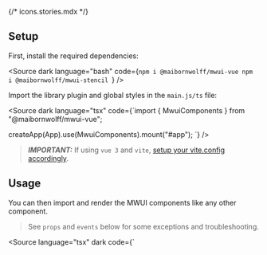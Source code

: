 {/* icons.stories.mdx */}


<Meta title="Guides/Usage in Vue" />

<Title>How to use the Vue Integration</Title>

## Setup

First, install the required dependencies:

<Source
  dark
  language="bash"
  code={`npm i @maibornwolff/mwui-vue
npm i @maibornwolff/mwui-stencil
`}
/>

Import the library plugin and global styles in the `main.js/ts` file:

<Source
  dark
  language="tsx"
  code={`import { MwuiComponents } from "@maibornwolff/mwui-vue";

createApp(App).use(MwuiComponents).mount("#app");
`}
/>

> **_IMPORTANT:_** If using `vue 3` and `vite`, [setup your vite.config accordingly](https://stenciljs.com/docs/vue#creating-a-consumer-vue-app).

## Usage

You can then import and render the MWUI components like any other component.

> See `props` and `events` below for some exceptions and troubleshooting.

<Source
  language="tsx"
  dark
  code={`<template>
  <mw-button test-id="test-id" label="btn in vue" />
</template>

<script>

  name: 'HelloWorld',
  components: {
    MwButton
  }
}
`}
/>

### Props

Props can be passed to a MWUI component using the regular vue syntax (v-bind, or any shorthands).
<Source
  language="tsx"
  dark
  code={`<MWButton :label="label" />`}/>

However, when passing objects or arrays as props that need to be rendered initially things [behave differently](https://gilfink.medium.com/using-complex-objects-arrays-as-props-in-stencil-components-f2d54b093e85) due to our custom components.
For example when using the mw-autocomplete you might want to define pre-selected items as `selection` prop.
To make this work, you have to assign the property using Javascript like:

<Source
  language="tsx"
  dark
  code={`mounted() {
    this.$refs.autocompleteRef.$el.selection = this.selection;
  }`}/>

### Events

Custom events emitted by a MWUI component can be listened to using Vue syntax.
Due to some Vue internals, the Event Names are `lowercased`. Therefore an event `selectionChanged` will result in the following example usage:

<Source
  language="tsx"
  dark
  code={`<MWAutocomplete @selectionchanged="onSelectionChanged" ... />`}/>

### Models

When using v-model on one of the MWUI components, things might not yet work perfectly.
In case you're facing problems, feel free to reach out.

## Other

Vue will throw a deprecation error if slots are used. This is due to eslint misidentifying the slots as outdated Vue 2 syntax.
To disable the error, add the following under eslintConfig within the package.json:


<Source
  language="tsx"
  dark
  code={`"rules": {
    "vue/no-deprecated-slot-attribute": "off"
}`}/>


